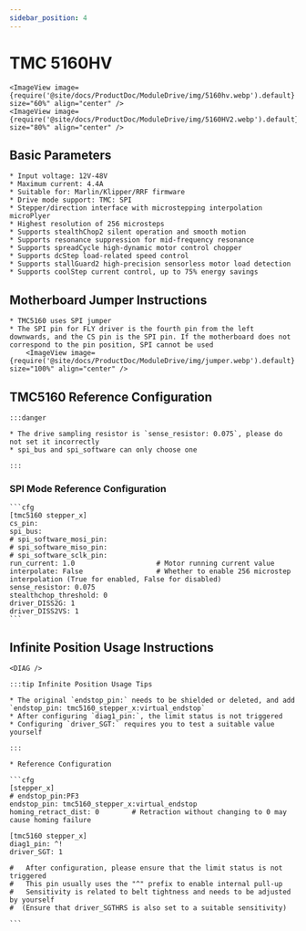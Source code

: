 ```yaml
---
sidebar_position: 4
---
```



# TMC 5160HV

    <ImageView image={require('@site/docs/ProductDoc/ModuleDrive/img/5160hv.webp').default} size="60%" align="center" />
    <ImageView image={require('@site/docs/ProductDoc/ModuleDrive/img/5160HV2.webp').default} size="80%" align="center" />

## Basic Parameters

    * Input voltage: 12V-48V
    * Maximum current: 4.4A
    * Suitable for: Marlin/Klipper/RRF firmware
    * Drive mode support: TMC: SPI
    * Stepper/direction interface with microstepping interpolation microPlyer
    * Highest resolution of 256 microsteps
    * Supports stealthChop2 silent operation and smooth motion
    * Supports resonance suppression for mid-frequency resonance
    * Supports spreadCycle high-dynamic motor control chopper
    * Supports dcStep load-related speed control
    * Supports stallGuard2 high-precision sensorless motor load detection
    * Supports coolStep current control, up to 75% energy savings

## Motherboard Jumper Instructions

    * TMC5160 uses SPI jumper
    * The SPI pin for FLY driver is the fourth pin from the left downwards, and the CS pin is the SPI pin. If the motherboard does not correspond to the pin position, SPI cannot be used
        <ImageView image={require('@site/docs/ProductDoc/ModuleDrive/img/jumper.webp').default} size="100%" align="center" />

## TMC5160 Reference Configuration

    :::danger

    * The drive sampling resistor is `sense_resistor: 0.075`, please do not set it incorrectly
    * spi_bus and spi_software can only choose one
    
    :::

### SPI Mode Reference Configuration

    ```cfg
    [tmc5160 stepper_x]
    cs_pin:
    spi_bus:
    # spi_software_mosi_pin:
    # spi_software_miso_pin:
    # spi_software_sclk_pin: 
    run_current: 1.0                    # Motor running current value
    interpolate: False                  # Whether to enable 256 microstep interpolation (True for enabled, False for disabled)
    sense_resistor: 0.075
    stealthchop_threshold: 0
    driver_DISS2G: 1
    driver_DISS2VS: 1
    ```

## Infinite Position Usage Instructions

    <DIAG />

    :::tip Infinite Position Usage Tips

    * The original `endstop_pin:` needs to be shielded or deleted, and add `endstop_pin: tmc5160_stepper_x:virtual_endstop`
    * After configuring `diag1_pin:`, the limit status is not triggered
    * Configuring `driver_SGT:` requires you to test a suitable value yourself

    :::

    * Reference Configuration

    ```cfg
    [stepper_x]
    # endstop_pin:PF3
    endstop_pin: tmc5160_stepper_x:virtual_endstop
    homing_retract_dist: 0        # Retraction without changing to 0 may cause homing failure

    [tmc5160 stepper_x]
    diag1_pin: ^!
    driver_SGT: 1

    #   After configuration, please ensure that the limit status is not triggered
    #   This pin usually uses the "^" prefix to enable internal pull-up
    #   Sensitivity is related to belt tightness and needs to be adjusted by yourself
    #  (Ensure that driver_SGTHRS is also set to a suitable sensitivity)

    ```